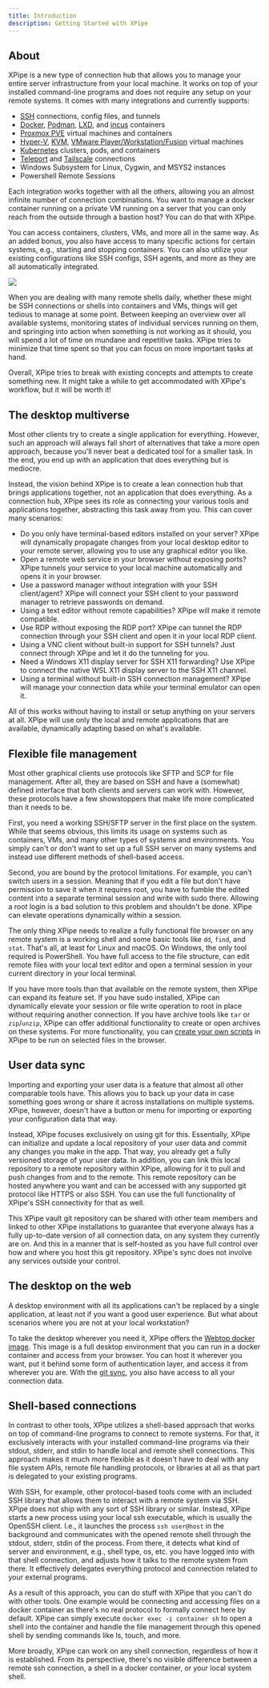 ```yaml
---
title: Introduction
description: Getting Started with XPipe
---
```


## About

XPipe is a new type of connection hub that allows you to manage your entire server infrastructure from your local machine. It works on top of your installed command-line programs and does not require any setup on your remote systems. It comes with many integrations and currently supports:

- [SSH](/guide/ssh) connections, config files, and tunnels
- [Docker](/guide/docker), [Podman](/guide/podman), [LXD](/guide/lxc), and [incus](/guide/lxc) containers
- [Proxmox PVE](/guide/proxmox) virtual machines and containers
- [Hyper-V](/guide/hyperv), [KVM](/guide/kvm), [VMware Player/Workstation/Fusion](/guide/vmware) virtual machines
- [Kubernetes](/guide/kubernetes) clusters, pods, and containers
- [Teleport](/guide/teleport) and [Tailscale](/guide/tailscale) connections
- Windows Subsystem for Linux, Cygwin, and MSYS2 instances
- Powershell Remote Sessions

Each integration works together with all the others, allowing you an almost infinite number of connection combinations. You want to manage a docker container running on a private VM running on a server that you can only reach from the outside through a bastion host? You can do that with XPipe.

You can access containers, clusters, VMs, and more all in the same way. As an added bonus, you also have access to many specific actions for certain systems, e.g., starting and stopping containers. You can also utilize your existing configurations like SSH configs, SSH agents, and more as they are all automatically integrated.

![](/images/banner.png)

When you are dealing with many remote shells daily, whether these might be SSH connections or shells into containers and VMs, things will get tedious to manage at some point. Between keeping an overview over all available systems, monitoring states of individual services running on them, and springing into action when something is not working as it should, you will spend a lot of time on mundane and repetitive tasks. XPipe tries to minimize that time spent so that you can focus on more important tasks at hand.

Overall, XPipe tries to break with existing concepts and attempts to create something new. It might take a while to get accommodated with XPipe's workflow, but it will be worth it!

## The desktop multiverse

Most other clients try to create a single application for everything. However, such an approach will always fall short of alternatives that take a more open approach, because you'll never beat a dedicated tool for a smaller task. In the end, you end up with an application that does everything but is mediocre.

Instead, the vision behind XPipe is to create a lean connection hub that brings applications together, not an application that does everything. As a connection hub, XPipe sees its role as connecting your various tools and applications together, abstracting this task away from you. This can cover many scenarios:

- Do you only have terminal-based editors installed on your server? XPipe will dynamically propagate changes from your local desktop editor to your remote server, allowing you to use any graphical editor you like.
- Open a remote web service in your browser without exposing ports? XPipe tunnels your service to your local machine automatically and opens it in your browser.
- Use a password manager without integration with your SSH client/agent? XPipe will connect your SSH client to your password manager to retrieve passwords on demand.
- Using a text editor without remote capabilities? XPipe will make it remote compatible.
- Use RDP without exposing the RDP port? XPipe can tunnel the RDP connection through your SSH client and open it in your local RDP client.
- Using a VNC client without built-in support for SSH tunnels? Just connect through XPipe and let it do the tunneling for you.
- Need a Windows X11 display server for SSH X11 forwarding? Use XPipe to connect the native WSL X11 display server to the SSH X11 channel.
- Using a terminal without built-in SSH connection management? XPipe will manage your connection data while your terminal emulator can open it.

All of this works without having to install or setup anything on your servers at all. XPipe will use only the local and remote applications that are available, dynamically adapting based on what's available.

## Flexible file management

Most other graphical clients use protocols like SFTP and SCP for file management. After all, they are based on SSH and have a (somewhat) defined interface that both clients and servers can work with. However, these protocols have a few showstoppers that make life more complicated than it needs to be.

First, you need a working SSH/SFTP server in the first place on the system. While that seems obvious, this limits its usage on systems such as containers, VMs, and many other types of systems and environments. You simply can't or don't want to set up a full SSH server on many systems and instead use different methods of shell-based access.

Second, you are bound by the protocol limitations. For example, you can't switch users in a session. Meaning that if you edit a file but don't have permission to save it when it requires root, you have to fumble the edited content into a separate terminal session and write with sudo there. Allowing a root login is a bad solution to this problem and shouldn't be done. XPipe can elevate operations dynamically within a session.

The only thing XPipe needs to realize a fully functional file browser on any remote system is a working shell and some basic tools like `dd`, `find`, and `stat`. That's all, at least for Linux and macOS. On Windows, the only tool required is PowerShell. You have full access to the file structure, can edit remote files with your local text editor and open a terminal session in your current directory in your local terminal.

If you have more tools than that available on the remote system, then XPipe can expand its feature set. If you have sudo installed, XPipe can dynamically elevate your session or file write operation to root in place without requiring another connection. If you have archive tools like `tar` or `zip`/`unzip`, XPipe can offer additional functionality to create or open archives on these systems. For more functionality, you can [create your own scripts](/guide/scripting) in XPipe to be run on selected files in the browser.

## User data sync

Importing and exporting your user data is a feature that almost all other comparable tools have. This allows you to back up your data in case something goes wrong or share it across installations on multiple systems. XPipe, however, doesn't have a button or menu for importing or exporting your configuration data that way.

Instead, XPipe focuses exclusively on using git for this. Essentially, XPipe can initialize and update a local repository of your user data and commit any changes you make in the app. That way, you already get a fully versioned storage of your user data. In addition, you can link this local repository to a remote repository within XPipe, allowing for it to pull and push changes from and to the remote. This remote repository can be hosted anywhere you want and can be accessed with any supported git protocol like HTTPS or also SSH. You can use the full functionality of XPipe's SSH connectivity for that as well.

This XPipe vault git repository can be shared with other team members and linked to other XPipe installations to guarantee that everyone always has a fully up-to-date version of all connection data, on any system they currently are on. And this in a manner that is self-hosted as you have full control over how and where you host this git repository. XPipe's sync does not involve any services outside your control.

## The desktop on the web

A desktop environment with all its applications can't be replaced by a single application, at least not if you want a good user experience. But what about scenarios where you are not at your local workstation?

To take the desktop wherever you need it, XPipe offers the [Webtop docker image](/guide/webtop). This image is a full desktop environment that you can run in a docker container and access from your browser. You can host it wherever you want, put it behind some form of authentication layer, and access it from wherever you are. With the [git sync](/guide/sync), you also have access to all your connection data.

## Shell-based connections

In contrast to other tools, XPipe utilizes a shell-based approach that works on top of command-line programs to connect to remote systems. For that, it exclusively interacts with your installed command-line programs via their stdout, stderr, and stdin to handle local and remote shell connections. This approach makes it much more flexible as it doesn't have to deal with any file system APIs, remote file handling protocols, or libraries at all as that part is delegated to your existing programs.

With SSH, for example, other protocol-based tools come with an included SSH library that allows them to interact with a remote system via SSH. XPipe does not ship with any sort of SSH library or similar. Instead, XPipe starts a new process using your local ssh executable, which is usually the OpenSSH client. I.e., it launches the process ``ssh user@host`` in the background and communicates with the opened remote shell through the stdout, stderr, stdin of the process. From there, it detects what kind of server and environment, e.g., shell type, os, etc. you have logged into with that shell connection, and adjusts how it talks to the remote system from there. It effectively delegates everything protocol and connection related to your external programs.

As a result of this approach, you can do stuff with XPipe that you can't do with other tools. One example would be connecting and accessing files on a docker container as there's no real protocol to formally connect here by default. XPipe can simply execute ``docker exec -i container sh`` to open a shell into the container and handle the file management through this opened shell by sending commands like ls, touch, and more.

More broadly, XPipe can work on any shell connection, regardless of how it is established. From its perspective, there's no visible difference between a remote ssh connection, a shell in a docker container, or your local system shell.
